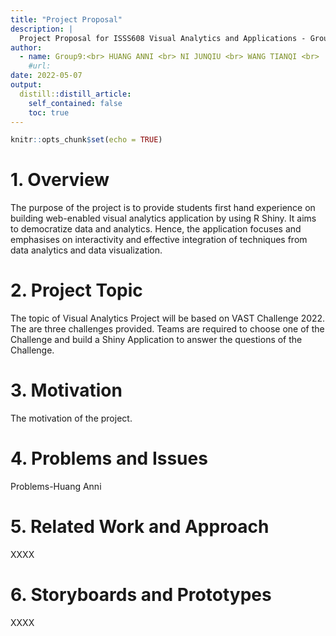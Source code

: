 ```yaml
---
title: "Project Proposal"
description: |
  Project Proposal for ISSS608 Visual Analytics and Applications - Group 9
author:
  - name: Group9:<br> HUANG ANNI <br> NI JUNQIU <br> WANG TIANQI <br>
    #url: 
date: 2022-05-07
output:
  distill::distill_article:
    self_contained: false
    toc: true
---
```



```r
knitr::opts_chunk$set(echo = TRUE)
```

# 1. Overview

The purpose of the project is to provide students first hand experience on building web-enabled visual analytics application by using R Shiny. It aims to democratize data and analytics. Hence, the application focuses and emphasises on interactivity and effective integration of techniques from data analytics and data visualization.

# 2. Project Topic

The topic of Visual Analytics Project will be based on VAST Challenge 2022. The are three challenges provided. Teams are required to choose one of the Challenge and build a Shiny Application to answer the questions of the Challenge.

# 3. Motivation 

The motivation of the project.


# 4. Problems and Issues

Problems-Huang Anni


# 5. Related Work and Approach

XXXX


# 6. Storyboards and Prototypes

XXXX


